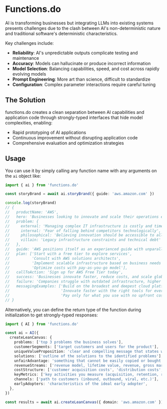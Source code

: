 # Functions.do

AI is transforming businesses but integrating LLMs into existing systems presents challenges due to the clash between AI's non-deterministic nature and traditional software's deterministic characteristics.

Key challenges include:

- **Reliability**: AI's unpredictable outputs complicate testing and maintenance
- **Accuracy**: Models can hallucinate or produce incorrect information
- **Model Selection**: Balancing capabilities, speed, and cost across rapidly evolving models
- **Prompt Engineering**: More art than science, difficult to standardize
- **Configuration**: Complex parameter interactions require careful tuning

## The Solution

functions.do creates a clean separation between AI capabilities and application code through strongly-typed interfaces that hide model complexities, enabling:

- Rapid prototyping of AI applications
- Continuous improvement without disrupting application code
- Comprehensive evaluation and optimization strategies

## Usage

You can use it by simply calling any function name with any arguments on the `ai` object like:

```typescript
import { ai } from 'functions.do'

const storyBrand = await ai.storyBrand({ guide: 'aws.amazon.com' })

console.log(storyBrand)
// {
//   productName: 'AWS',
//   hero: 'Businesses looking to innovate and scale their operations efficiently',
//   problem: {
//     external: 'Managing complex IT infrastructure is costly and time-consuming',
//     internal: 'Fear of falling behind competitors technologically',
//     philosophical: 'Believing innovation should be accessible to all businesses',
//     villain: 'Legacy infrastructure constraints and technical debt'
//   },
//   guide: 'AWS positions itself as an experienced guide with unparalleled expertise in cloud solutions',
//   plan: ['Start with a free tier to explore services',
//          'Consult with AWS solutions architects',
//          'Implement scalable infrastructure based on business needs',
//          'Optimize costs with pay-as-you-go model'],
//   callToAction: 'Sign up for AWS Free Tier today',
//   success: 'Businesses innovate faster, reduce costs, and scale globally without infrastructure limitations',
//   failure: 'Companies struggle with outdated infrastructure, higher costs, and inability to compete in the digital economy',
//   messagingExamples: ['Build on the broadest and deepest cloud platform',
//                       'Innovate faster with the right tools for every workload',
//                       'Pay only for what you use with no upfront costs']
// }
```

Alternatively, you can define the return type of the function during initialization to get strongly-typed responses:

```typescript
import { AI } from 'functions.do'

const ai = AI({
  createLeanCanvas: {
    problems: ['top 3 problems the business solves'],
    customerSegments: ['target customers and users for the product'],
    uniqueValueProposition: 'clear and compelling message that states why you are different and worth buying',
    solutions: ['outline of the solutions to the identified problems'],
    unfairAdvantage: 'something that cannot be easily copied or bought',
    revenueStreams: ['revenue model, lifetime value, revenue, gross margin'],
    costStructure: ['customer acquisition costs', 'distribution costs', 'hosting', 'people', 'etc.'],
    keyMetrics: ['key activities you measure (acquisition, retention, referrals, etc.)'],
    channels: ['path to customers (inbound, outbound, viral, etc.)'],
    earlyAdopters: 'characteristics of the ideal early adopter',
  },
})

const results = await ai.createLeanCanvas({ domain: 'aws.amazon.com' })
```
